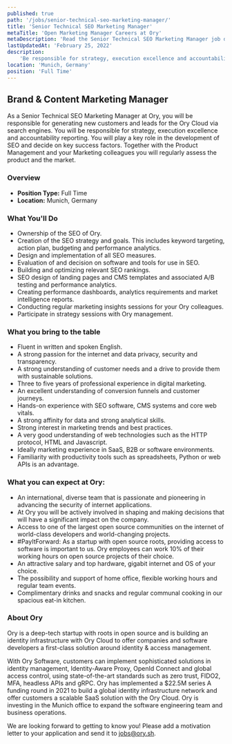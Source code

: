 ```yaml
---
published: true
path: '/jobs/senior-technical-seo-marketing-manager/'
title: 'Senior Technical SEO Marketing Manager'
metaTitle: 'Open Marketing Manager Careers at Ory'
metaDescription: 'Read the Senior Technical SEO Marketing Manager job description.'
lastUpdatedAt: 'February 25, 2022'
description:
    'Be responsible for strategy, execution excellence and accountability reporting in the development of SEO and decide on key success factors.'
location: 'Munich, Germany'
position: 'Full Time'
---
```



## Brand & Content Marketing Manager

<About />

As a Senior Technical SEO Marketing Manager at Ory, you will be responsible for generating new customers and leads for the Ory Cloud via search engines. You will be responsible for strategy, execution excellence and accountability reporting. You will play a key role in the development of SEO and decide on key success factors. Together with the Product Management and your Marketing colleagues you will regularly assess the product and the market.

### Overview

- **Position Type:** Full Time
- **Location:** Munich, Germany

### What You'll Do

* Ownership of the SEO of Ory.
* Creation of the SEO strategy and goals. This includes keyword targeting, action plan, budgeting and performance analytics.
* Design and implementation of all SEO measures.
* Evaluation of and decision on software and tools for use in SEO.
* Building and optimizing relevant SEO rankings.
* SEO design of landing pages and CMS templates and associated A/B testing and performance analytics.
* Creating performance dashboards, analytics requirements and market intelligence reports.
* Conducting regular marketing insights sessions for your Ory colleagues.
* Participate in strategy sessions with Ory management.

### What you bring to the table

* Fluent in written and spoken English.
* A strong passion for the internet and data privacy, security and transparency.
* A strong understanding of customer needs and a drive to provide them with sustainable solutions.
* Three to five years of professional experience in digital marketing.
* An excellent understanding of conversion funnels and customer journeys.
* Hands-on experience with SEO software, CMS systems and core web vitals.
* A strong affinity for data and strong analytical skills.
* Strong interest in marketing trends and best practices.
* A very good understanding of web technologies such as the HTTP protocol, HTML and Javascript.
* Ideally marketing experience in SaaS, B2B or software environments.
* Familiarity with productivity tools such as spreadsheets, Python or web APIs is an advantage.

### What you can expect at Ory:
- An international, diverse team that is passionate and pioneering in advancing the security of internet applications.
- At Ory you will be actively involved in shaping and making decisions that will have a significant impact on the company.
- Access to one of the largest open source communities on the internet of world-class developers and world-changing projects.
- #PayItForward: As a startup with open source roots, providing access to software is important to us. Ory employees can work 10% of their working hours on open source projects of their choice.
- An attractive salary and top hardware, gigabit internet and OS of your choice.
- The possibility and support of home office, flexible working hours and regular team events.
- Complimentary drinks and snacks and regular communal cooking in our spacious eat-in kitchen.

### About Ory
Ory is a deep-tech startup with roots in open source and is building an identity infrastructure with Ory Cloud to offer companies and software developers a first-class solution around identity & access management.

With Ory Software, customers can implement sophisticated solutions in identity management, Identity-Aware Proxy, OpenId Connect and global access control, using state-of-the-art standards such as zero trust, FIDO2, MFA, headless APIs and gRPC.
Ory has implemented a $22.5M series A funding round in 2021 to build a global identity infrastructure network and offer customers a scalable SaaS solution with the Ory Cloud. Ory is investing in the Munich office to expand the software engineering team and business operations.

We are looking forward to getting to know you! Please add a motivation letter to your application and send it to [jobs@ory.sh](mailto:jobs@ory.sh).
